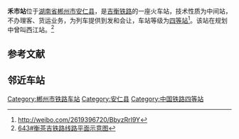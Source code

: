 {{Infobox China railway station
|车站名称= 禾市站
|图片=201906 Station Building and Nameboard of Heshi.jpg
|图片介绍=
|其他名称= 西江站
|车站拼音= HeShi
|英文名称= Heshi Railway Station
|车站代码= 35597
|电报码= 
|拼音码= 
|车站类型= 　
|技术性质= 中间站
|业务性质= 不办理客、货运业务
|始建时间= 
|开通运营= 
|车站位置= [[湖南省|湖南省]][[郴州市|郴州市]][[安仁县|安仁县]][[永乐江镇|永乐江镇]]
|坐标= {{Coord|26.752013|N|113.131422|E|format=dms|display=inline,title|type:railwaystation_region:CN}}
|归属= [[广州局集团|广州局集团]][[衡阳车务段|衡阳车务段]]
|使用状态= 使用中
|线路= [[吉衡铁路|吉衡铁路]]
|车站等级= [[四等站_(中鐵)|四等站]]
|月台数目= 
|侧式站台=<!--車站島式月臺的數目，此參數可選-->
|岛式站台=<!--車站月臺面的數目，此參數可選-->
|站台面= 
|股道数目 = 2
|正线= 1
|到发线= 
|其它线= 
|网站=
 }}

'''禾市站'''位于[[湖南省|湖南省]][[郴州市|郴州市]][[安仁县|安仁县]]，是[[吉衡铁路|吉衡铁路]]的一座火车站，技术性质为中间站，不办理客、货运业务，为列车提供到发和会让，车站等级为[[四等站_(中鐵)|四等站]]<ref>http://weibo.com/2619396720/BbyzRrI9Y</ref>。该站在规划中曾叫西江站。<ref>[http://blog.sina.com.cn/s/blog_5ed326a90101kda1.html 643#衡茶吉铁路线路平面示意图]</ref>


== 参考文献 ==
{{Reflist|colwidth=30em}}

== 邻近车站 ==

{{Start rail box|[[中国铁路|中国铁路]]}} 
{{s-inop|[[安仁站|安仁站]]}} 
{{s-line|[[吉衡铁路|吉衡铁路]]}} 
{{s-inop|[[衡南站|衡南站]]}} 
{{End box}} 

{{吉衡铁路}}
{{China-rail-stub}}
[[Category:郴州市铁路车站|Category:郴州市铁路车站]]
[[Category:安仁县|Category:安仁县]]
[[Category:中国铁路四等站|Category:中国铁路四等站]]